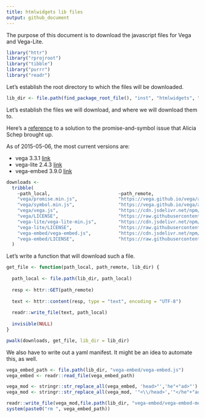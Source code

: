 ```yaml
---
title: htmlwidgets lib files
output: github_document
---
```


The purpose of this document is to download the javascript files for Vega and Vega-Lite.

```r
library("httr")
library("rprojroot")
library("tibble")
library("purrr")
library("readr")
```

Let's establish the root directory to which the files will be downloaded.

```r
lib_dir <- file.path(find_package_root_file(), "inst", "htmlwidgets", "lib")
```

Let's establish the files we will download, and where we will download them to.

Here's a [reference](https://vega.github.io/vega/usage/#ie) to a solution to the promise-and-symbol issue that Alicia Schep brought up. 

As of 2015-05-06, the most current versions are:

- vega 3.3.1 [link](https://www.jsdelivr.com/package/npm/vega)
- vega-lite 2.4.3 [link](https://www.jsdelivr.com/package/npm/vega-lite)
- vega-embed 3.9.0 [link](https://www.jsdelivr.com/package/npm/vega-embed)


```r
downloads <-
  tribble(
    ~path_local,                         ~path_remote,
    "vega/promise.min.js",               "https://vega.github.io/vega/assets/promise.min.js",
    "vega/symbol.min.js",                "https://vega.github.io/vega/assets/symbol.min.js",
    "vega/vega.js",                      "https://cdn.jsdelivr.net/npm/vega@3.3.1",
    "vega/LICENSE",                      "https://raw.githubusercontent.com/vega/vega/master/LICENSE",
    "vega-lite/vega-lite-min.js",        "https://cdn.jsdelivr.net/npm/vega-lite@2.4.3",
    "vega-lite/LICENSE",                 "https://raw.githubusercontent.com/vega/vega-lite/master/LICENSE",
    "vega-embed/vega-embed.js",          "https://cdn.jsdelivr.net/npm/vega-embed@3.9.0",
    "vega-embed/LICENSE",                "https://raw.githubusercontent.com/vega/vega-embed/master/LICENSE"
  )
```

Let's write a function that will download such a file.

```r
get_file <- function(path_local, path_remote, lib_dir) {
  
  path_local <- file.path(lib_dir, path_local)
  
  resp <- httr::GET(path_remote)
  
  text <- httr::content(resp, type = "text", encoding = "UTF-8")
  
  readr::write_file(text, path_local)
  
  invisible(NULL)
}
```

```r
pwalk(downloads, get_file, lib_dir = lib_dir)
```

We also have to write out a yaml manifest. It might be an idea to automate this, as well.

```r
vega_embed_path <- file.path(lib_dir, "vega-embed/vega-embed.js")
vega_embed <- readr::read_file(vega_embed_path)

vega_mod <- stringr::str_replace_all(vega_embed, 'head>"','he"+"ad>"') 
vega_mod <- stringr::str_replace_all(vega_mod, '"<\\/head>','"</he"+"ad>') 

readr::write_file(vega_mod,file.path(lib_dir, "vega-embed/vega-embed-modified.js"))
system(paste0("rm ", vega_embed_path))
```

